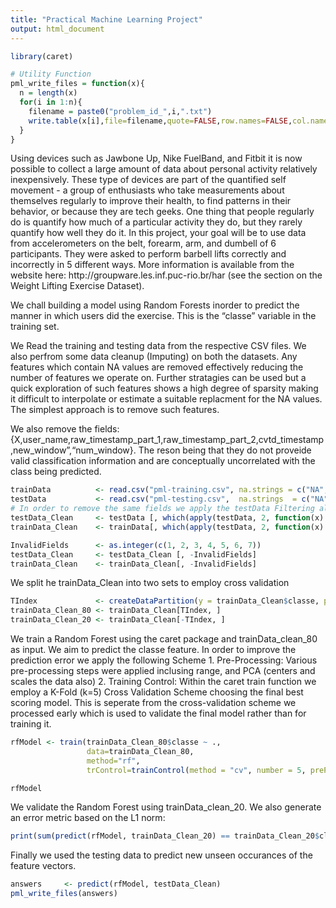 ```yaml
---
title: "Practical Machine Learning Project"
output: html_document
---
```


```r
library(caret)

# Utility Function
pml_write_files = function(x){
  n = length(x)
  for(i in 1:n){
    filename = paste0("problem_id_",i,".txt")
    write.table(x[i],file=filename,quote=FALSE,row.names=FALSE,col.names=FALSE)
  }
}
```

Using devices such as Jawbone Up, Nike FuelBand, and Fitbit it is now possible to collect a large amount of data about personal activity relatively inexpensively. These type of devices are part of the quantified self movement - a group of enthusiasts who take measurements about themselves regularly to improve their health, to find patterns in their behavior, or because they are tech geeks. One thing that people regularly do is quantify how much of a particular activity they do, but they rarely quantify how well they do it. In this project, your goal will be to use data from accelerometers on the belt, forearm, arm, and dumbell of 6 participants. They were asked to perform barbell lifts correctly and incorrectly in 5 different ways. More information is available from the website here: http://groupware.les.inf.puc-rio.br/har (see the section on the Weight Lifting Exercise Dataset). 

We chall building a model using Random Forests inorder to predict the manner in which users did the exercise. This is the "classe" variable in the training set.

We Read the training and testing data from the respective CSV files. We also perfrom some data cleanup (Imputing) on both the datasets. Any features which contain NA values are removed effectively reducing the number of features we operate on. Further stratagies can be used but a quick exploration of such features shows a high degree of sparsity making it difficult to interpolate or estimate a suitable replacment for the NA values. The simplest approach is to remove such features. 

We also remove the fields: {X,user_name,raw_timestamp_part_1,raw_timestamp_part_2,cvtd_timestamp,new_window","num_window}. The reson being that they do not proveide valid classification information and are conceptually uncorrelated with the class being predicted. 

```r
trainData          <- read.csv("pml-training.csv", na.strings = c("NA", ""), head=TRUE)
testData           <- read.csv("pml-testing.csv",  na.strings  = c("NA", ""), head=TRUE)
# In order to remove the same fields we apply the testData Filtering also to the training Data
testData_Clean     <- testData [, which(apply(testData, 2, function(x) {sum(is.na(x))}) == 0)]
trainData_Clean    <- trainData[, which(apply(testData, 2, function(x) {sum(is.na(x))}) == 0)]

InvalidFields      <- as.integer(c(1, 2, 3, 4, 5, 6, 7))
testData_Clean     <- testData_Clean [, -InvalidFields]
trainData_Clean    <- trainData_Clean[, -InvalidFields]
```

We split he trainData_Clean into two sets to employ cross validation

```r
TIndex             <- createDataPartition(y = trainData_Clean$classe, p = 0.8, list = FALSE)
trainData_Clean_80 <- trainData_Clean[TIndex, ]
trainData_Clean_20 <- trainData_Clean[-TIndex, ]
```

We train a Random Forest using the caret package and trainData_clean_80 as input. We aim to predict the classe feature. In order to improve the prediction error we apply the following Scheme
  1. Pre-Processing: Various pre-processing steps were applied inclusing range, and PCA (centers and scales the data also)
  2. Training Control: Within the caret train function we employ a K-Fold (k=5) Cross Validation Scheme choosing the final best scoring model. This is seperate from the cross-validation scheme we processed early which is used to validate the final model rather than for training it.

```r
rfModel <- train(trainData_Clean_80$classe ~ ., 
                 data=trainData_Clean_80, 
                 method="rf",
                 trControl=trainControl(method = "cv", number = 5, preProcOptions = list(preProcess=c( "range", "pca"))))

rfModel
```

We validate the Random Forest using trainData_clean_20. We also generate an error metric based on the L1 norm:
 
```r
print(sum(predict(rfModel, trainData_Clean_20) == trainData_Clean_20$classe)/nrow(trainData_Clean_20))
```

Finally we used the testing data to predict new unseen occurances of the feature vectors.

```r
answers     <- predict(rfModel, testData_Clean)
pml_write_files(answers)              
```




